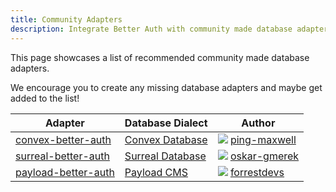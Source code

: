 ```yaml
---
title: Community Adapters
description: Integrate Better Auth with community made database adapters.
---
```


This page showcases a list of recommended community made database adapters.

We encourage you to create any missing database adapters and maybe get added to the list!

| Adapter                                                                   | Database Dialect                           | Author                                                                                                                                                               |
| ------------------------------------------------------------------------- | ------------------------------------------ | -------------------------------------------------------------------------------------------------------------------------------------------------------------------- |
| [convex-better-auth](https://www.better-auth-kit.com/docs/adapters/convex) | [Convex Database](https://www.convex.dev/) | <img src="https://github.com/ping-maxwell.png" className="rounded-full w-6 h-6 border opacity-70 m-0 inline mr-1" /> [ping-maxwell](https://github.com/ping-maxwell) |
| [surreal-better-auth](https://github.com/oskar-gmerek/surreal-better-auth/) | [Surreal Database](https://surrealdb.com/) | <img src="https://github.com/oskar-gmerek.png" className="rounded-full w-6 h-6 border opacity-70 m-0 inline mr-1" /> [oskar-gmerek](https://github.com/oskar-gmerek) |
| [payload-better-auth](https://github.com/ForrestDevs/payload-better-auth/tree/main/packages/db-adapter ) | [Payload CMS](https://payloadcms.com/) | <img src="https://github.com/forrestdevs.png" className="rounded-full w-6 h-6 border opacity-70 m-0 inline mr-1" /> [forrestdevs](https://github.com/forrestdevs) |
